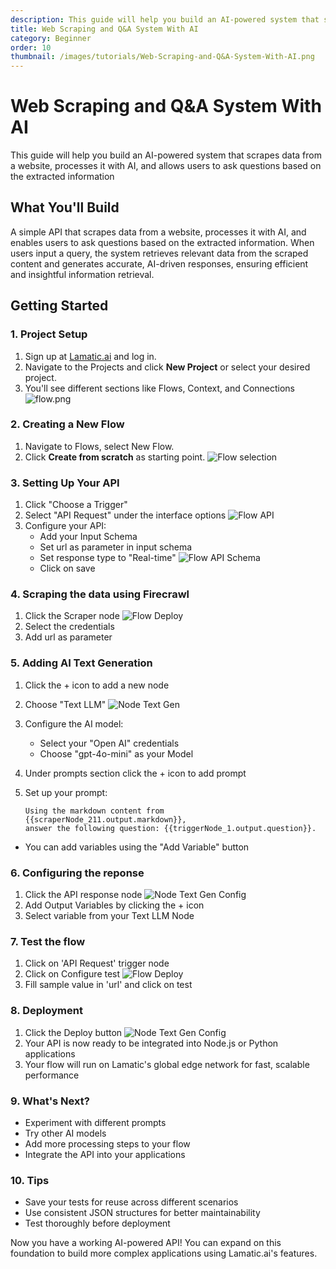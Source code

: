 ```yaml
---
description: This guide will help you build an AI-powered system that scrapes data from a website, processes it with AI, and enables users to ask questions based on the extracted information.
title: Web Scraping and Q&A System With AI
category: Beginner
order: 10
thumbnail: /images/tutorials/Web-Scraping-and-Q&A-System-With-AI.png
---
```


# Web Scraping and Q&A System With AI

This guide will help you build an AI-powered system that scrapes data from a website, processes it with AI, and allows users to ask questions based on the extracted information

## What You'll Build

A simple API that scrapes data from a website, processes it with AI, and enables users to ask questions based on the extracted information. When users input a query, the system retrieves relevant data from the scraped content and generates accurate, AI-driven responses, ensuring efficient and insightful information retrieval.

## Getting Started

### 1. Project Setup

1. Sign up at [Lamatic.ai](https://lamatic.ai/) and log in.
1. Navigate to the Projects and click **New Project** or select your desired project.
1. You'll see different sections like Flows, Context, and Connections
   ![flow.png](./img/ai-review-responder/flow.png)

### 2. Creating a New Flow

1. Navigate to Flows, select New Flow.
2. Click **Create from scratch** as starting point.
   ![Flow selection](./img/ai-review-responder/flow-start.png)

### 3. Setting Up Your API

1. Click "Choose a Trigger"
2. Select "API Request" under the interface options
   ![Flow API](./img/ai-review-responder/flow-step2.png)
3. Configure your API:
   - Add your Input Schema
   - Set url as parameter in input schema
   - Set response type to "Real-time"
     ![Flow API Schema](./img/ai-article-summarizer/api-schema.png)
   - Click on save

### 4. Scraping the data using Firecrawl

1. Click the Scraper node
   ![Flow Deploy](./img/webpage-data-extractor/scraper-node.png)
2. Select the credentials
3. Add url as parameter

### 5. Adding AI Text Generation

1. Click the + icon to add a new node
2. Choose "Text LLM"
   ![Node Text Gen](./img/webpage-data-extractor/node-text-gen.png)
3. Configure the AI model:
   - Select your "Open AI" credentials
   - Choose "gpt-4o-mini" as your Model
4. Under prompts section click the + icon to add prompt
5. Set up your prompt:

   ```
   Using the markdown content from {{scraperNode_211.output.markdown}},
   answer the following question: {{triggerNode_1.output.question}}.

   ```

- You can add variables using the "Add Variable" button


### 6. Configuring the reponse

1. Click the API response node
   ![Node Text Gen Config](./img/ai-article-summarizer/api-response-node.png)
2. Add Output Variables by clicking the + icon
3. Select variable from your Text LLM Node

### 7. Test the flow

1. Click on 'API Request' trigger node
2. Click on Configure test
   ![Flow Deploy](./img/webpage-data-extractor/testing.png)
3. Fill sample value in 'url' and click on test

### 8. Deployment

1. Click the Deploy button
   ![Node Text Gen Config](./img/ai-article-summarizer/testing.png)
2. Your API is now ready to be integrated into Node.js or Python applications
3. Your flow will run on Lamatic's global edge network for fast, scalable performance

### 9. What's Next?

- Experiment with different prompts
- Try other AI models
- Add more processing steps to your flow
- Integrate the API into your applications

### 10. Tips

- Save your tests for reuse across different scenarios
- Use consistent JSON structures for better maintainability
- Test thoroughly before deployment

Now you have a working AI-powered API! You can expand on this foundation to build more complex applications using Lamatic.ai's features.
